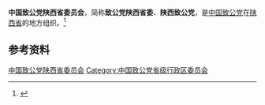 {{Infobox PRCG
|机构名称 = 中国致公党陕西省委员会
|标志1    =
|格言1    =
|届数     = 
|任期始   = 
|任期终   =
|职位1    = 主任委员
|人员1    = 
|职位2    = 副主任委员
|人员2    =
|人数2    =
|职位3    =
|人员3    =
|组织法规 = 中国致公党章程
|上级机构 = [[中国致公党中央委员会|中国致公党中央委员会]]
|机构类型 = [[民主党派|民主党派]][[中国一级行政区|省级行政区]][[委员会|委员会]]
|行政级别 = 正厅级
|场所1    = 
|地址1    = 
|邮编1    = 
|电话1    = 
|官网1    = {{url|http://www.shxzg.org.cn/}}
}}
'''中国致公党陕西省委员会'''，简称'''致公党陕西省委'''、'''陕西致公党'''，是[[中国致公党|中国致公党]]在[[陕西省|陕西省]]的地方组织。<ref>{{Cite web|title=中国致公党章程|url=http://www.zg.org.cn/zgdjj/zgzgdzc/200912/t20091201_8650.htm|accessdate=2020-09-03|work=中国致公党|archiveurl=https://web.archive.org/web/20151023213651/http://www.zg.org.cn/zgdjj/zgzgdzc/200912/t20091201_8650.htm|archivedate=2015-10-23|dead-url=no}}</ref>

== 参考资料 ==
{{reflist}}

{{中华人民共和国各省级行政区|委员会|中国致公党|仅内地=yes}}

{{Authority control}}
[[Category:中国致公党陕西省委员会|]]
[[Category:中国致公党省级行政区委员会|Category:中国致公党省级行政区委员会]]
